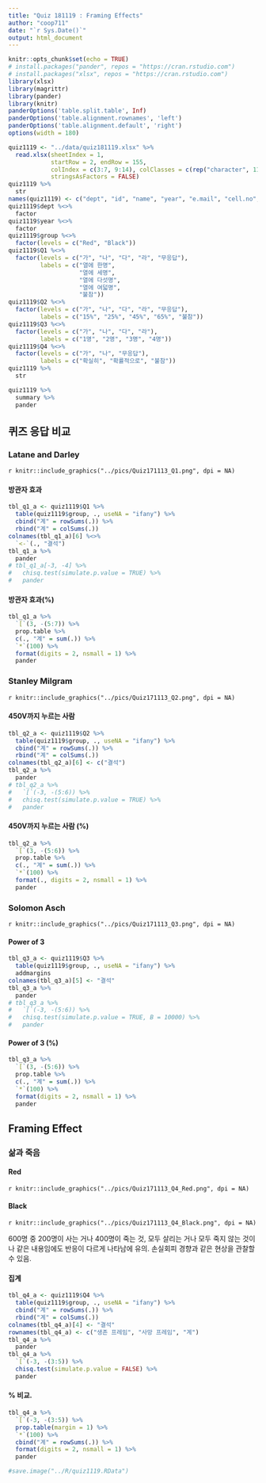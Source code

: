 ```yaml
---
title: "Quiz 181119 : Framing Effects"
author: "coop711"
date: "`r Sys.Date()`"
output: html_document
---
```


```r
knitr::opts_chunk$set(echo = TRUE)
# install.packages("pander", repos = "https://cran.rstudio.com")
# install.packages("xlsx", repos = "https://cran.rstudio.com")
library(xlsx)
library(magrittr)
library(pander)
library(knitr)
panderOptions('table.split.table', Inf)
panderOptions('table.alignment.rownames', 'left')
panderOptions('table.alignment.default', 'right')
options(width = 180)
```

```r
quiz1119 <- "../data/quiz181119.xlsx" %>% 
  read.xlsx(sheetIndex = 1, 
            startRow = 2, endRow = 155, 
            colIndex = c(3:7, 9:14), colClasses = c(rep("character", 11)),
            stringsAsFactors = FALSE)
quiz1119 %>% 
  str
names(quiz1119) <- c("dept", "id", "name", "year", "e.mail", "cell.no", "Q1", "Q2", "Q3", "Q4", "group")
quiz1119$dept %<>% 
  factor
quiz1119$year %<>% 
  factor
quiz1119$group %<>% 
  factor(levels = c("Red", "Black"))
quiz1119$Q1 %<>% 
  factor(levels = c("가", "나", "다", "라", "무응답"), 
         labels = c("열에 한명", 
                    "열에 세명", 
                    "열에 다섯명", 
                    "열에 여덟명", 
                    "불참"))
quiz1119$Q2 %<>% 
  factor(levels = c("가", "나", "다", "라", "무응답"), 
         labels = c("15%", "25%", "45%", "65%", "불참"))
quiz1119$Q3 %<>% 
  factor(levels = c("가", "나", "다", "라"), 
         labels = c("1명", "2명", "3명", "4명"))
quiz1119$Q4 %<>% 
  factor(levels = c("가", "나", "무응답"),
         labels = c("확실히", "확률적으로", "불참"))
quiz1119 %>%
  str
```

```r
quiz1119 %>% 
  summary %>% 
  pander
```

## 퀴즈 응답 비교

### Latane and Darley

`r knitr::include_graphics("../pics/Quiz171113_Q1.png", dpi = NA)`

#### 방관자 효과

```r
tbl_q1_a <- quiz1119$Q1 %>% 
  table(quiz1119$group, ., useNA = "ifany") %>%
  cbind("계" = rowSums(.)) %>%
  rbind("계" = colSums(.))
colnames(tbl_q1_a)[6] %<>% 
  `<-`(., "결석")
tbl_q1_a %>% 
  pander 
# tbl_q1_a[-3, -4] %>% 
#   chisq.test(simulate.p.value = TRUE) %>% 
#   pander
```

#### 방관자 효과(%)

```r
tbl_q1_a %>% 
  `[`(3, -(5:7)) %>%
  prop.table %>% 
  c(., "계" = sum(.)) %>%
  `*`(100) %>%
  format(digits = 2, nsmall = 1) %>%
  pander
```

### Stanley Milgram

`r knitr::include_graphics("../pics/Quiz171113_Q2.png", dpi = NA)`

#### 450V까지 누르는 사람

```r
tbl_q2_a <- quiz1119$Q2 %>%
  table(quiz1119$group, ., useNA = "ifany") %>%
  cbind("계" = rowSums(.)) %>%
  rbind("계" = colSums(.))
colnames(tbl_q2_a)[6] <- c("결석")
tbl_q2_a %>% 
  pander 
# tbl_q2_a %>%
#   `[`(-3, -(5:6)) %>% 
#   chisq.test(simulate.p.value = TRUE) %>%
#   pander
```

#### 450V까지 누르는 사람 (%)

```r
tbl_q2_a %>%
  `[`(3, -(5:6)) %>%
  prop.table %>%
  c(., "계" = sum(.)) %>%
  `*`(100) %>%
  format(., digits = 2, nsmall = 1) %>%
  pander
```

### Solomon Asch

`r knitr::include_graphics("../pics/Quiz171113_Q3.png", dpi = NA)`

#### Power of 3

```r
tbl_q3_a <- quiz1119$Q3 %>%
  table(quiz1119$group, ., useNA = "ifany") %>%
  addmargins
colnames(tbl_q3_a)[5] <- "결석"
tbl_q3_a %>% 
  pander
# tbl_q3_a %>%
#   `[`(-3, -(5:6)) %>% 
#   chisq.test(simulate.p.value = TRUE, B = 10000) %>%
#   pander
```

#### Power of 3 (%)

```r
tbl_q3_a %>%
  `[`(3, -(5:6)) %>%
  prop.table %>%
  c(., "계" = sum(.)) %>%
  `*`(100) %>%
  format(digits = 2, nsmall = 1) %>%
  pander
```

## Framing Effect

### 삶과 죽음

#### Red

`r knitr::include_graphics("../pics/Quiz171113_Q4_Red.png", dpi = NA)`

#### Black

`r knitr::include_graphics("../pics/Quiz171113_Q4_Black.png", dpi = NA)`


600명 중 200명이 사는 거나 400명이 죽는 것, 모두 살리는 거나 모두 죽지 않는 것이나 같은 내용임에도 반응이 다르게 나타남에 유의. 손실회피 경향과 같은 현상을 관찰할 수 있음.

#### 집계

```r
tbl_q4_a <- quiz1119$Q4 %>%
  table(quiz1119$group, ., useNA = "ifany") %>%
  cbind("계" = rowSums(.)) %>%
  rbind("계" = colSums(.))
colnames(tbl_q4_a)[4] <- "결석"
rownames(tbl_q4_a) <- c("생존 프레임", "사망 프레임", "계")
tbl_q4_a %>% 
  pander
tbl_q4_a %>%
  `[`(-3, -(3:5)) %>%
  chisq.test(simulate.p.value = FALSE) %>%
  pander
```

#### % 비교.  

```r
tbl_q4_a %>% 
  `[`(-3, -(3:5)) %>%
  prop.table(margin = 1) %>%
  `*`(100) %>%
  cbind("계" = rowSums(.)) %>%
  format(digits = 2, nsmall = 1) %>%
  pander
```

```r
#save.image("../R/quiz1119.RData")
```